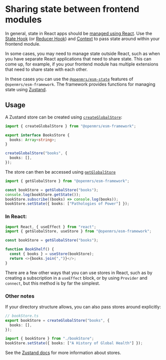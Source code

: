 # Sharing state between frontend modules

In general, state in React apps should be
[managed using React](https://kentcdodds.com/blog/application-state-management-with-react).
Use the [State Hook](https://reactjs.org/docs/hooks-state.html) (or
[Reducer Hook](https://reactjs.org/docs/hooks-reference.html#usereducer))
and [Context](https://reactjs.org/docs/context.html) to pass state around within your
frontend module.

In some cases, you may need to manage state outside React, such as when you
have separate React applications that need to share state.
This can come up, for example, if you your frontend module has multiple extensions
that need to share state with each other.

In these cases you can use the
[`@openmrs/esm-state`](https://github.com/openmrs/openmrs-esm-core/tree/main/packages/framework/esm-state)
features of `@openmrs/esm-framework`. The framework provides functions for
managing state using [Zustand](https://docs.pmnd.rs/zustand/getting-started/introduction).

## Usage

A Zustand store can be created using
[`createGlobalStore`](https://github.com/openmrs/openmrs-esm-core/blob/main/packages/framework/esm-framework/docs/API.md#createglobalstore):

```typescript
import { createGlobalStore } from "@openmrs/esm-framework";

export interface BooksStore {
  books: Array<string>;
}

createGlobalStore("books", {
  books: [],
});
```

The store can then be accessed using
[`getGlobalStore`](https://github.com/openmrs/openmrs-esm-core/blob/main/packages/framework/esm-framework/docs/API.md#getglobalstore)

```typescript
import { getGlobalStore } from "@openmrs/esm-framework";

const bookStore = getGlobalStore("books");
console.log(bookStore.getState());
bookStore.subscribe((books) => console.log(books));
bookStore.setState({ books: ["Pathologies of Power"] });
```

### In React:

```typescript
import React, { useEffect } from "react";
import { getGlobalStore, useStore } from "@openmrs/esm-framework";

const bookStore = getGlobalStore("books");

function BookShelf() {
  const { books } = useStore(bookStore);
  return <>{books.join(",")}</>;
}
```

There are a few other ways that you can use stores in React, such as by creating
a subscription in a `useEffect` block, or by using `Provider` and `connect`, but
this method is by far the simplest.

### Other notes

If your directory structure allows, you can also pass stores around explicitly:

```typescript
// bookStore.ts
export bookStore = createGlobalStore("books", {
  books: [],
});
```

```typescript
import { bookStore } from "./bookStore";
bookStore.setState({ books: ["A History of Global Health"] });
```

See the [Zustand docs](https://docs.pmnd.rs/zustand/getting-started/introduction) for more
information about stores.
